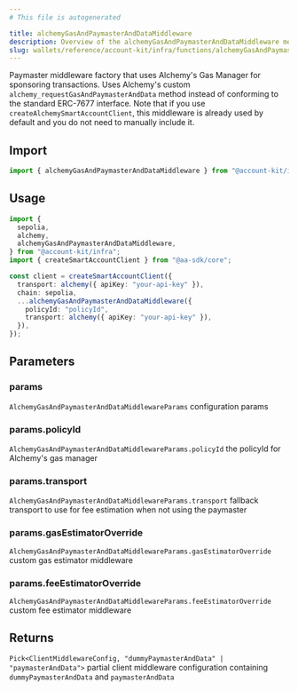 ```yaml
---
# This file is autogenerated

title: alchemyGasAndPaymasterAndDataMiddleware
description: Overview of the alchemyGasAndPaymasterAndDataMiddleware method
slug: wallets/reference/account-kit/infra/functions/alchemyGasAndPaymasterAndDataMiddleware
---
```


Paymaster middleware factory that uses Alchemy's Gas Manager for sponsoring
transactions. Uses Alchemy's custom `alchemy_requestGasAndPaymasterAndData`
method instead of conforming to the standard ERC-7677 interface. Note that
if you use `createAlchemySmartAccountClient`, this middleware is already
used by default and you do not need to manually include it.

## Import

```ts
import { alchemyGasAndPaymasterAndDataMiddleware } from "@account-kit/infra";
```

## Usage

```ts twoslash
import {
  sepolia,
  alchemy,
  alchemyGasAndPaymasterAndDataMiddleware,
} from "@account-kit/infra";
import { createSmartAccountClient } from "@aa-sdk/core";

const client = createSmartAccountClient({
  transport: alchemy({ apiKey: "your-api-key" }),
  chain: sepolia,
  ...alchemyGasAndPaymasterAndDataMiddleware({
    policyId: "policyId",
    transport: alchemy({ apiKey: "your-api-key" }),
  }),
});
```

## Parameters

### params

`AlchemyGasAndPaymasterAndDataMiddlewareParams`
configuration params

### params.policyId

`AlchemyGasAndPaymasterAndDataMiddlewareParams.policyId`
the policyId for Alchemy's gas manager

### params.transport

`AlchemyGasAndPaymasterAndDataMiddlewareParams.transport`
fallback transport to use for fee estimation when not using the paymaster

### params.gasEstimatorOverride

`AlchemyGasAndPaymasterAndDataMiddlewareParams.gasEstimatorOverride`
custom gas estimator middleware

### params.feeEstimatorOverride

`AlchemyGasAndPaymasterAndDataMiddlewareParams.feeEstimatorOverride`
custom fee estimator middleware

## Returns

`Pick<ClientMiddlewareConfig, "dummyPaymasterAndData" | "paymasterAndData">`
partial client middleware configuration containing `dummyPaymasterAndData` and `paymasterAndData`

